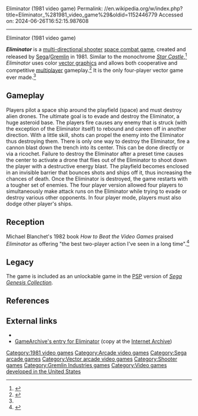 Eliminator (1981 video game)
Permalink: //en.wikipedia.org/w/index.php?title=Eliminator_%281981_video_game%29&oldid=1152446779
Accessed on: 2024-06-26T16:52:15.987608



------
Eliminator (1981 video game)
{{Distinguish|The Eliminator (video game)}}
{{Infobox video game
|title = Eliminator
|image = Eliminator Flyer.png
|developer = [[Sega]]/[[Gremlin Industries|Gremlin]]
|publisher = [[Sega]]/[[Gremlin Industries|Gremlin]]
|designer = Lane Hauck<ref>{{cite web|url=https://www.sandiegoreader.com/news/1982/jul/15/cover-exactly-zaxxon/|title=San Diego's Gremlin: how video games work|publisher=[[San Diego Reader]]|date=1982-07-15|accessdate=2020-10-25}}</ref>
|engine = 
|platforms = [[Arcade game|Arcade]]
|released = {{vgrelease|JP|December 1981|NA|April 7, 1982}}
|genre = [[Multi-directional shooter]]
|modes = [[Two-player video game|2 player]], additional 4 player model
}}

'''''Eliminator''''' is a [[multi-directional shooter]] [[Space flight simulator game|space combat game]], created and released by [[Sega]]/[[Gremlin Industries|Gremlin]] in 1981. Similar to the monochrome ''[[Star Castle]]'',<ref name="Wolf-69">{{citation|author=Mark J. P. Wolf|year=2008|title=The video game explosion: a history from PONG to PlayStation and beyond|url=https://books.google.com/books?id=XiM0ntMybNwC&pg=PA69|page=69|publisher=[[ABC-CLIO]]|isbn=978-0-313-33868-7|accessdate=2011-03-28}}</ref> ''Eliminator'' uses color [[vector graphics]] and allows both cooperative and competitive [[Multiplayer video game|multiplayer]] gameplay.<ref>{{KLOV game|7704|Eliminator}}</ref> It is the only four-player vector game ever made.<ref name="Wolf-69"/>

==Gameplay==
Players pilot a space ship around the playfield (space) and must destroy alien drones. The ultimate goal is to evade and destroy the Eliminator, a huge asteroid base. The players fire causes any enemy that is struck (with the exception of the Eliminator itself) to rebound and careen off in another direction.  With a little skill, shots can propel the enemy into the Eliminator thus destroying them.  There is only one way to destroy the Eliminator, fire a cannon blast down the trench into its center.  This can be done directly or via a ricochet. Failure to destroy the Eliminator after a preset time causes the center to activate a drone that flies out of the Eliminator to shoot down the player with a destructive energy blast. The playfield becomes enclosed in an invisible barrier that bounces shots and ships off it, thus increasing the chances of death. Once the Eliminator is destroyed, the game restarts with a tougher set of enemies. The four player version allowed four players to simultaneously make attack runs on the Eliminator while trying to evade or destroy various other opponents. In four player mode, players must also dodge other player's ships.

== Reception ==

Michael Blanchet's 1982 book ''How to Beat the Video Games'' praised ''Eliminator'' as offering "the best two-player action I've seen in a long time".<ref>{{cite book
 |last=Blanchet
 |first=Michael
 |author-link=
 |date=1982
 |title=How to Beat the Video Games
 |location=New York
 |publisher=Simon and Schuster
 |page=68
 |isbn=0671453750
}}</ref>

== Legacy ==
The game is included as an unlockable game in the [[PlayStation Portable|PSP]] version of ''[[Sega Genesis Collection]]''.

== References ==
{{reflist}}

== External links ==
* {{KLOV game|id=7704|name=Eliminator}}
* [https://web.archive.org/web/20090504094206/http://www.gamearchive.com/Video_Games/Manufacturers/Sega-Gremlin/eliminator.html GameArchive's entry for Eliminator] (copy at the [[Internet Archive]])

[[Category:1981 video games]]
[[Category:Arcade video games]]
[[Category:Sega arcade games]]
[[Category:Vector arcade video games]]
[[Category:Shooter games]]
[[Category:Gremlin Industries games]]
[[Category:Video games developed in the United States]]
